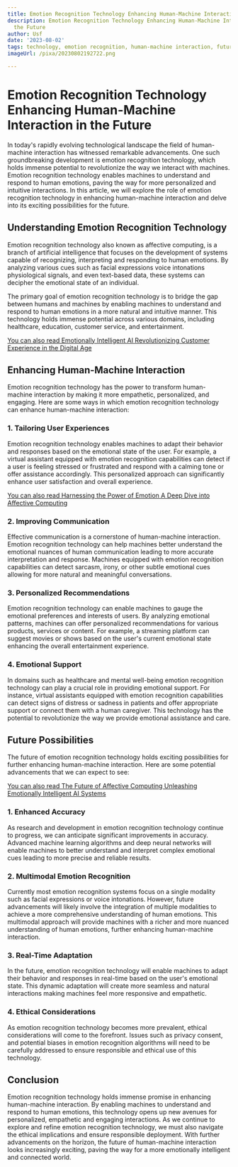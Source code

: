 ```yaml
---
title: Emotion Recognition Technology Enhancing Human-Machine Interaction in the Future
description: Emotion Recognition Technology Enhancing Human-Machine Interaction in
  the Future
author: Usf
date: '2023-08-02'
tags: technology, emotion recognition, human-machine interaction, future
imageUrl: /pixa/20230802192722.png

---
```

# Emotion Recognition Technology Enhancing Human-Machine Interaction in the Future

In today's rapidly evolving technological landscape the field of  human-machine interaction has witnessed remarkable advancements. One such groundbreaking development  is emotion recognition technology, which holds immense potential to revolutionize the way we interact with machines. Emotion recognition technology enables  machines to understand and respond to human emotions, paving the  way  for more  personalized and  intuitive  interactions. In this article,  we will explore the role of emotion recognition technology in enhancing human-machine interaction and delve  into  its exciting possibilities for the future.

## Understanding Emotion  Recognition Technology

Emotion recognition  technology also known  as affective computing, is a branch of artificial intelligence that  focuses on the development of systems capable of recognizing,  interpreting and  responding to human emotions. By analyzing various cues such as facial expressions voice intonations physiological signals, and even text-based data, these systems can decipher  the emotional state of an individual.

The primary goal of emotion recognition technology is to bridge the gap between humans and machines by enabling machines to understand and respond to human emotions in a more  natural and  intuitive manner. This technology holds immense potential across various domains, including healthcare, education, customer service, and entertainment.

[You can also read  Emotionally Intelligent AI Revolutionizing Customer Experience in the Digital Age](Emotionally%20Intelligent%20AI%20Revolutionizing%20Customer%20Experience%20in%20the%20Digital%20Age)


## Enhancing Human-Machine Interaction

Emotion recognition technology has the  power to transform human-machine interaction by making it more empathetic, personalized, and engaging. Here are some ways  in which emotion recognition technology  can  enhance human-machine interaction:

### 1. Tailoring  User Experiences

Emotion recognition technology enables machines  to adapt their behavior and responses based on the emotional state of the  user. For example, a virtual assistant  equipped with emotion recognition capabilities can detect if a user is feeling stressed or frustrated and respond with a calming tone or offer assistance accordingly. This personalized approach can significantly enhance user satisfaction and overall experience.

[You can  also read Harnessing the Power of Emotion A  Deep Dive into Affective Computing](Harnessing%20the%20Power%20of%20Emotion%20A%20Deep%20Dive%20into%20Affective%20Computing)


### 2. Improving Communication

Effective communication is a cornerstone of human-machine interaction.  Emotion recognition technology can help machines better understand the emotional nuances of human communication leading  to more accurate interpretation and response. Machines equipped with  emotion recognition capabilities can detect  sarcasm, irony,  or other subtle emotional cues allowing for  more natural and meaningful conversations.

### 3. Personalized Recommendations

Emotion recognition technology can enable machines to gauge the emotional preferences and interests of users. By analyzing emotional patterns,  machines can offer  personalized recommendations  for various products, services or content. For example, a streaming platform  can suggest movies or shows  based on the user's current emotional state enhancing the overall entertainment experience.

### 4. Emotional Support

In  domains such as healthcare  and mental well-being emotion recognition technology can play a crucial  role in providing emotional support. For instance, virtual assistants  equipped with  emotion recognition capabilities can detect  signs of  distress or sadness in patients and offer  appropriate support or connect them with a human caregiver. This technology  has the potential to revolutionize the way we provide emotional assistance and care.

## Future Possibilities

The  future of emotion recognition technology holds exciting possibilities for further enhancing human-machine interaction. Here are some potential advancements that we can expect to see:

[You can also read The Future of Affective Computing Unleashing  Emotionally Intelligent AI Systems](The%20Future%20of%20Affective%20Computing%20Unleashing%20Emotionally%20Intelligent%20AI%20Systems)


### 1. Enhanced Accuracy

As research and development in  emotion recognition technology continue to progress, we can anticipate significant improvements in accuracy. Advanced machine learning algorithms and deep neural networks will enable machines to better understand  and interpret complex emotional cues leading to more  precise and  reliable  results.

### 2. Multimodal Emotion Recognition

Currently most emotion recognition systems  focus on a  single modality such as facial expressions  or voice intonations. However, future advancements  will likely involve the  integration of multiple modalities to achieve  a more comprehensive understanding  of human emotions. This multimodal approach will provide machines with a richer and more nuanced understanding of human  emotions, further enhancing human-machine interaction.

### 3. Real-Time Adaptation

In the  future, emotion recognition technology will enable  machines to adapt their behavior and  responses in real-time based  on the user's emotional state.  This dynamic adaptation will create more seamless and natural  interactions  making machines feel  more responsive  and empathetic.

### 4. Ethical Considerations

As emotion recognition technology becomes more prevalent, ethical considerations will come  to the forefront. Issues such as privacy consent, and potential biases in emotion recognition algorithms will need to be carefully addressed to ensure  responsible and  ethical use of this technology.

## Conclusion

Emotion recognition technology holds immense promise in enhancing human-machine interaction. By enabling machines to understand and respond to human emotions, this technology opens up new avenues for personalized, empathetic and engaging interactions. As we continue to explore and refine emotion recognition technology, we must also navigate the ethical implications and ensure responsible deployment. With further advancements on the horizon, the future of human-machine  interaction looks increasingly exciting, paving the way for a more emotionally intelligent and connected world.